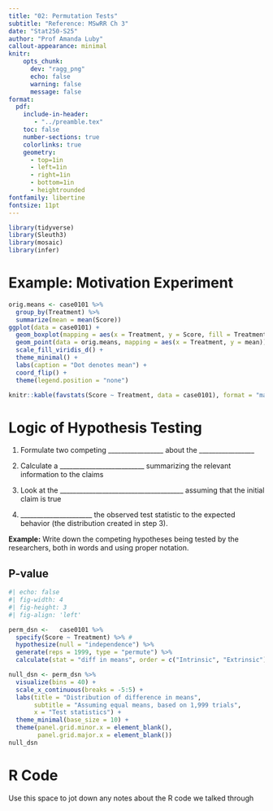 ```yaml
---
title: "02: Permutation Tests"
subtitle: "Reference: MSwRR Ch 3"
date: "Stat250-S25"
author: "Prof Amanda Luby"
callout-appearance: minimal
knitr:
    opts_chunk: 
      dev: "ragg_png"
      echo: false
      warning: false
      message: false
format:
  pdf:
    include-in-header: 
       - "../preamble.tex"
    toc: false
    number-sections: true
    colorlinks: true
    geometry:
      - top=1in
      - left=1in
      - right=1in
      - bottom=1in
      - heightrounded
fontfamily: libertine
fontsize: 11pt
---
```



```r
library(tidyverse)
library(Sleuth3)
library(mosaic)
library(infer)
```

# Example: Motivation Experiment

```r
orig.means <- case0101 %>%
  group_by(Treatment) %>%
  summarize(mean = mean(Score))
ggplot(data = case0101) +
  geom_boxplot(mapping = aes(x = Treatment, y = Score, fill = Treatment), alpha = 0.5) +
  geom_point(data = orig.means, mapping = aes(x = Treatment, y = mean)) +
  scale_fill_viridis_d() +
  theme_minimal() + 
  labs(caption = "Dot denotes mean") +
  coord_flip() +
  theme(legend.position = "none")
```

```r
knitr::kable(favstats(Score ~ Treatment, data = case0101), format = "markdown", digits = 1)
```

# Logic of Hypothesis Testing

1. Formulate two competing _________________ about the _________________

2. Calculate a __________________________ summarizing the relevant information to the claims

3. Look at the ______________________________________ assuming that the initial claim is true

4. ______________________ the observed test statistic to the expected behavior (the distribution created in step 3). 


**Example:** Write down the competing hypotheses being tested by the researchers, both in words and using proper notation.

\vspace{2in}

::: callout-note
## P-value

\vspace{1in}
:::

```r
#| echo: false
#| fig-width: 4
#| fig-height: 3
#| fig-align: 'left'

perm_dsn <-   case0101 %>%
  specify(Score ~ Treatment) %>% # 
  hypothesize(null = "independence") %>%
  generate(reps = 1999, type = "permute") %>%
  calculate(stat = "diff in means", order = c("Intrinsic", "Extrinsic"))

null_dsn <- perm_dsn %>%
  visualize(bins = 40) +
  scale_x_continuous(breaks = -5:5) +
  labs(title = "Distribution of difference in means",
       subtitle = "Assuming equal means, based on 1,999 trials",
       x = "Test statistics") +
  theme_minimal(base_size = 10) + 
  theme(panel.grid.minor.x = element_blank(),
        panel.grid.major.x = element_blank())
null_dsn
```

# R Code

Use this space to jot down any notes about the R code we talked through
